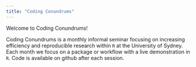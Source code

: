 ```yaml
---
title: "Coding Conundrums"
---
```


Welcome to Coding Conundrums! 

Coding Conundrums is a monthly informal seminar focusing on increasing efficiency and reproducible research within `R` at the University of Sydney. Each month we focus on a package or workflow with a live demonstration in `R`. 
Code is available on github after each session.  


